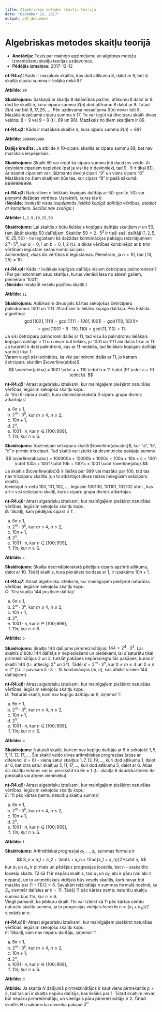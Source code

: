 ```yaml
---
title: Algebriskas metodes skaitļu teorijā
date: "December 15, 2017"
output: pdf_document
---
```


# Algebriskas metodes skaitļu teorijā

* **Anotācija:** Tests par mainīgo apzīmējumu un algebras metožu izmantošanu skaitļu teorijas uzdevumos.
* **Pēdējās izmaiņas:** 2017-12-12

**nt-R4.q1:** <!--questionType=INPUT|length=5--> Kāds ir mazākais skaitlis, kas dod atlikumu $8$, dalot ar $9$, bet šī skaitļa ciparu summa ir lielāka nekā $8$?

**Atbilde:** `89`

**Skaidrojums:** Saskaņā ar skaitļa $9$ dalāmības pazīmi, atlikumu $8$ dalot ar $9$ dod tie skaitļi $n$, 
kuru ciparu summa $S(n)$ dod atlikumu $8$ dalot ar $9$. Tātad $S(n)$ var būt $8, 17, 26,\ldots$. 
Pēc uzdevuma nosacījuma $S(n)$ nevar būt $8$. Mazākā iespējamā ciparu summa ir $17$. To var iegūt 
kā divciparu skaitli divos veidos: $8 + 9$ vai $9 + 8$ (t.i. $89$ un $98$). 
Mazākais no šiem skaitļiem ir $89$.  

**nt-R4.q2:** <!--questionType=INPUT|length=15--> Kāds ir mazākais skaitlis $n$, kura ciparu summa $S(n)=89$?

**Atbilde:** `8999999999`

**Daļējs kredīts:** Ja atbilde ir 10-ciparu skaitlis ar ciparu summu $89$, bet nav mazākais iespējamais.  
<!--"""[0-9]{10}""".r|"""9*89*""".r-->

**Skaidrojums:** Skaitli $89$ var iegūt kā ciparu summu ļoti daudzos veido. Ar deviņiem cipariem nepietiek
(pat ja visi tie ir deviņnieki, tad $9 \cdot 9$ ir tikai $81$). 
Ar desmit cipariem var: jāizmanto deviņi cipari "9" un viens cipars "8". Mazākais no šiem skaitļiem būs tas, 
kur cipars "8" ir pašā sākumā: $8999999999$. 


**nt-R4.q3:** <!--questionType=INPUT|length=20--> Naturāliem $n$ lielākais kopīgais dalītājs ar $50$: 
$\operatorname{gcd}(n,50)$ var pieņemt dažādas vērtības. Uzrakstīt, kuras tās ir.  
(**Norāde:** *Ierakstīt visas iespējamās lielākā kopīgā dalītāja vērtības, atdalot ar komatiem. Secība nav svarīga.*)

**Atbilde:** `1,2,5,10,25,50`

**Skaidrojums:** Lai skaitlis $x$ būtu lielākais kopīgais dalītājs skaitļiem $n$ un $50$, tam jābūt skaitļa $50$ 
dalītājam. Skaitlim $50 = 2 \cdot 5^2$ ir tieši seši dalītāji ($1,2,5,10,25,50$) - tie iegūstami kā 
dažādas kombinācijas pakāpju reizinājumiem $2^a \cdot 5^b$, kur $a = 0,1$ un $b = 0,1,2$ (t.i. $a$ divas 
vērtības kombinējot ar $b$ trim vērtībām iegūstam sešas kombinācijas).  
Acīmredzot, visas šīs vērtības ir iegūstamas. Piemēram, ja $n=10$, tad $\operatorname(10,25) = 10$. 


**nt-R4.q4:** <!--questionType=INPUT|length=5--> Kāds ir lielākais kopīgais dalītājs visiem četrciparu palindromiem?  
(Par palindromiem sauc skaitļus, kurus vienādi lasa no abiem galiem, piemēram '1001')  
(**Norāde:** Ierakstīt veselu pozitīvu skaitli.)

**Atbilde:** `11`

**Skaidrojums:** Aplūkosim divus pēc kārtas sekojošus četriciparu palindromus $1001$ un $1111$. 
Atradīsim to lielāko kopīgo dalītāju. Pēc Eiklīda algoritma: 
$$\operatorname{gcd}(1001,1111) = \operatorname{gcd}(1111-1001,1001) = \operatorname{gcd}(110,1001) = $$
$$ = \operatorname{gcd}(1001 - 9 \cdot 110, 110) = \operatorname{gcd}(11,110) = 11. $$
Ja visi četrciparu palindromi dalās ar $11$, tad visu šo palindromu lielākais kopīgais dalītājs ir $11$
un nevar būt lielāks, jo $1001$ un $1111$ abi dalās tikai ar $11$. Ja 
turpretī ir daži palindromi, kas ar $11$ nedalās, tad lielākais kopīgais dalītājs var būt tikai $1$.  
Varam viegli pārliecināties, ka visi palindromi dalās ar $11$, jo katram četrciparu skaitlim $\overline{abba}$:
$$ \overline{abba} = 1001 \cdot a + 110 \cdot b = 11 \cdot (91 \cdot a + 10 \cdot b). $$


**nt-R4.q5:** <!--questionType=MC--> Atrast algebrisku izteiksmi, kur mainīgajiem piešķirot 
naturālas vērtības, iegūsim sekojošu skaitļu kopu:  
$A$: 'Visi 6-ciparu skaitļi, kuru decimālpierakstā 3-ciparu grupa divreiz atkārtojas'. 

a. $6n \pm 1$,
b. $2^m \cdot 3^n$, kur $m \leq 4$, $n \leq 2$,
c. $10n+1$,
d. $2^n$,
e. $1001 \cdot n$, kur $n \in [100; 999]$,
f. $11n$; kur $n \geq 6$.

**Skaidrojums:** Apzīmējam sešciparu skaitli $\overline{abcabc}$, kur "a", "b", "c" ir pirmie trīs cipari. 
Tad skaitli var izteikt kā desmitnieka pakāpju summu:  
$$ \overline{abcabc} = 100000a + 10000b + 1000c + 100a + 10b + c = 1001 \cdot 100a + 1001 \cdot 10b + 1001c = 1001 \cdot \overline{abc}.$$
Ja skaitlis $\overline{abc}$ ir lielāks par $999$ vai mazāks par $100$, tad tas nav trīsciparu skaitlis (un 
to atkārtojot divas reizes neiegūsim sešciparu skaitli).   
Ievietojot $n$ vietā $100, 101, 102, \ldots$, iegūsim $100100$, $101101$, $102102$ utml., kas arī ir visi 
sešciparu skaitļi, kuros ciparu grupa divreiz atkārtojas.


**nt-R4.q6:** <!--questionType=MC--> Atrast algebrisku izteiksmi, kur mainīgajiem 
piešķirot naturālas vērtības, iegūsim sekojošu skaitļu kopu:  
$B$: 'Skaitļi, kam pēdējais cipars ir $1$'.

a. $6n \pm 1$,
b. $2^m \cdot 3^n$, kur $m \leq 4$, $n \leq 2$,
c. $10n+1$,
d. $2^n$,
e. $1001 \cdot n$, kur $n \in [100; 999]$,
f. $11n$; kur $n \geq 6$.

**Atbilde:** `c`

**Skaidrojums:** Skaitļa decimālpierakstā pēdējais cipars apzīmē atlikumu, dalot ar $10$. Tādēļ 
skaitlis, kura pieraksts beidzas ar $1$, ir izsakāms $10n+1$. 


**nt-R4.q7:** <!--questionType=MC--> Atrast algebrisku izteiksmi, kur mainīgajiem piešķirot naturālas vērtības, iegūsim sekojošu skaitļu kopu:  
$C$: 'Visi skaitļa $144$ pozitīvie dalītāji'.

a. $6n \pm 1$,
b. $2^m \cdot 3^n$, kur $m \leq 4$, $n \leq 2$,
c. $10n+1$,
d. $2^n$,
e. $1001 \cdot n$, kur $n \in [100; 999]$,
f. $11n$; kur $n \geq 6$.

**Atbilde:** `b`

**Skaidrojums:** Skaitļa $144$ dalījums pirmreizinātājos: $144 = 2^4 \cdot 3^2$. Lai skaitlis $d$ 
būtu $144$ dalītājs ir nepieciešami un pietiekami, lai $d$ saturētu tikai pirmreizinātājus $2$ un $3$, turklāt
pakāpes nepārsniegtu tās pakāpes, kuras ir skaitlī $144$ (t.i. attiecīgi $2^4$ un $3^2$). 
Tādēļ $d = 2^m \cdot 3^n$, kur $0 \leq m \leq 4$ un $0 \leq n \leq 2$" (t.i. ir pavisam $5 \cdot 3 = 15$ 
kombinācijas $(m,n)$, kas atbilst visiem $144$ dalītājiem). 


**nt-R4.q8:** <!--questionType=MC--> Atrast algebrisku izteiksmi, kur mainīgajiem piešķirot 
naturālas vērtības, iegūsim sekojošu skaitļu kopu:  
$D$: 'Naturāli skaitļi, kam nav kopīgu dalītāju ar $6$, izņemot $1$'. 

a. $6n \pm 1$,
b. $2^m \cdot 3^n$, kur $m \leq 4$, $n \leq 2$,
c. $10n+1$,
d. $2^n$,
e. $1001 \cdot n$, kur $n \in [100; 999]$,
f. $11n$; kur $n \geq 6$.

**Atbilde:** `a`

**Skaidrojums:** Naturāli skaitļi, kuriem nav kopīgu dalītāju ar $6$ ir sekojoši: $1,5,7,11,13,17,\ldots$. 
Šie skaitļi veido divas aritmētiskas progresijas (abas ar diferenci $d = 6$) - viena satur skaitļus $1,7,13,19,\ldots$, 
kuri dod atlikumu $1$, dalot ar $6$, bet otra satur skaitļus $5,11,17,\ldots$, kuri dod atlikumu $5$, dalot ar $6$. 
Abas šīs skaitļu virknes var īsi pierakstīt kā $6n \pm 1$ (t.i. skaitļa $6$ daudzkārtņiem $6n$ pieskaita vai atņem vieninieku). 

**nt-R4.q9:**  <!--questionType=MC--> Atrast algebrisku izteiksmi, kur mainīgajiem piešķirot naturālas vērtības, 
iegūsim sekojošu skaitļu kopu:  
$E$: '11 pēc kārtas ņemtu naturālu skaitļu summa'.

a. $6n \pm 1$,
b. $2^m \cdot 3^n$, kur $m \leq 4$, $n \leq 2$,
c. $10n+1$,
d. $2^n$,
e. $1001 \cdot n$, kur $n \in [100; 999]$,
f. $11n$; kur $n \geq 6$.

**Atbilde:** `f`

**Skaidrojums:** Aritmētiskai progresijai $a_1,\ldots,a_n$ summas formula ir  
$$ S_n = a_1 + a_2 + \ldots + a_n = \frac{a_1 + a_n}{2}\cdot n, $$
kur $a_1$ un $a_n$ ir pirmais un pēdējais progresijas loceklis, bet $n$ - saskaitīto locekļu skaits. 
Tā kā $11$ ir nepāru skaitlis, tad $a_1$ un $a_{11}$ abi ir pāru (vai abi ir nepāru), 
un to aritmētiskais vidējais būs vesels skaitlis, kurš nevar būt mazāks par $(1+11)/2 = 6$. 
Savukārt reizinātājs $n$ summas formulā nozīmē, ka $S_n$ vienmēr dalīsies ar $n=11$. 
Tādēļ $11$ pēc kārtas ņemtu naturālu skaitļu summa būs $11n$, kur $n \geq 6$.  
Viegli pamanīt, ka jebkuru skaitli $11n$ var izteikt kā $11$ pēc kārtas ņemtu 
naturālu skaitļu summu, ja to progresijas vidējais loceklis $n = (a_1 + a_{11})/2$ vienāds ar $n$. 

**nt-R4.q10:**  <!--questionType=MC--> Atrast algebrisku izteiksmi, kur mainīgajiem piešķirot naturālas vērtības, 
iegūsim sekojošu skaitļu kopu:  
$F$: 'Skaitļi, kam nav nepāru dalītāju, izņemot $1$'. 

a. $6n \pm 1$,
b. $2^m \cdot 3^n$, kur $m \leq 4$, $n \leq 2$,
c. $10n+1$,
d. $2^n$,
e. $1001 \cdot n$, kur $n \in [100; 999]$,
f. $11n$; kur $n \geq 6$.

**Atbilde:** `d`

**Atbilde:** Ja skaitļa $N$ dalījumā pirmreizinātājos ir kaut viens pirmskaitlis $p \neq 2$, tad tas arī 
ir skaitļa nepāru dalītājs, kas lielāks par $1$. Tātad skaitlim nevar būt nepāru pirmreizinātāju, un 
vienīgais pāru pirmreizinātājs ir $2$. Tātad skaitlis $N$ izsakāms kā divnieka pakāpe $2^n$. 



